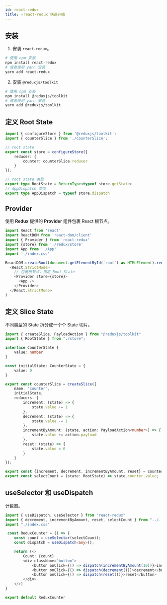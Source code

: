 ```yaml
---
id: react-redux
title: ⭐️react-redux 快速开始
---
```


## 安装

1. 安装 `react-redux`。
```bash
# 使用 npm 安装
npm install react-redux
# 或者使用 yarn 安装
yarn add react-redux
```

2. 安装 `@reduxjs/toolkit`
```bash
# 使用 npm 安装
npm install @reduxjs/toolkit
# 或者使用 yarn 安装
yarn add @reduxjs/toolkit
```

## 定义 Root State

```typescript
import { configureStore } from '@reduxjs/toolkit';
import { counterSlice } from './counterSlice';

// root state
export const store = configureStore({
    reducer: {
        counter: counterSlice.reducer
    }
});

// root state 类型
export type RootState = ReturnType<typeof store.getState>
// AppDispatch 类型
export type AppDispatch = typeof store.dispatch
```

## Provider

使用 **Redux** 提供的 **Provider** 组件包裹 React 根节点。

```typescript
import React from 'react'
import ReactDOM from 'react-dom/client'
import { Provider } from 'react-redux'
import {store} from './redux/store'
import App from './App'
import './index.css'

ReactDOM.createRoot(document.getElementById('root') as HTMLElement).render(
  <React.StrictMode>
    // 包裹根节点，指定 Root State
    <Provider store={store}>
      <App />
    </Provider>
  </React.StrictMode>
)
```

## 定义 Slice State

不同类型的 State 拆分成一个个 State 切片。

```typescript
import { createSlice, PayloadAction } from "@reduxjs/toolkit"
import { RootState } from "./store";

interface CounterState {
    value: number
}

const initialState: CounterState = {
    value: 0
}

export const counterSlice = createSlice({
    name: "counter",
    initialState,
    reducers: {
        increment: (state) => {
            state.value += 1
        },
        decrement: (state) => {
            state.value -= 1
        },
        incrementByAmount: (state, action: PayloadAction<number>) => {
            state.value += action.payload
        },
        reset: (state) => {
            state.value = 0
        }
    }
});

export const {increment, decrement, incrementByAmount, reset} = counterSlice.actions;
export const selectCount = (state: RootState) => state.counter.value;
```

##  useSelector 和 useDispatch

计数器。

```typescript
import { useDispatch, useSelector } from "react-redux"
import { decrement, incrementByAmount, reset, selectCount } from "../../redux/counterSlice"
import "./index.css"

 const ReduxCounter = () => {
    const count = useSelector(selectCount);
    const dispatch = useDispatch<any>();

    return (<>
        Count: {count}
        <div className="button">
            <button onClick={() => dispatch(incrementByAmount(10))}>increment</button>
            <button onClick={() => dispatch(decrement())}>decrement</button>
            <button onClick={() => dispatch(reset())}>reset</button>
        </div>
    </>)
}

export default ReduxCounter
```